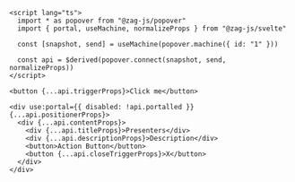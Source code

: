 ```svelte
<script lang="ts">
  import * as popover from "@zag-js/popover"
  import { portal, useMachine, normalizeProps } from "@zag-js/svelte"

  const [snapshot, send] = useMachine(popover.machine({ id: "1" }))

  const api = $derived(popover.connect(snapshot, send, normalizeProps))
</script>

<button {...api.triggerProps}>Click me</button>

<div use:portal={{ disabled: !api.portalled }} {...api.positionerProps}>
  <div {...api.contentProps}>
    <div {...api.titleProps}>Presenters</div>
    <div {...api.descriptionProps}>Description</div>
    <button>Action Button</button>
    <button {...api.closeTriggerProps}>X</button>
  </div>
</div>
```
